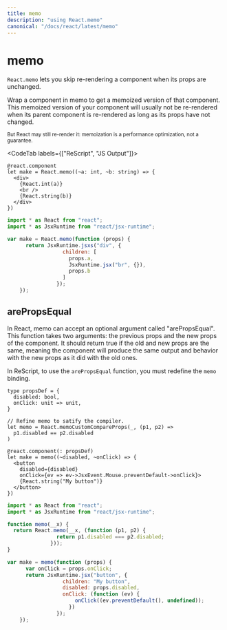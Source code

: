```yaml
---
title: memo
description: "using React.memo"
canonical: "/docs/react/latest/memo"
---
```


# memo

`React.memo` lets you skip re-rendering a component when its props are unchanged.

Wrap a component in memo to get a memoized version of that component.
This memoized version of your component will usually not be re-rendered when its parent component is re-rendered as long as its props have not changed.

<small>But React may still re-render it: memoization is a performance optimization, not a guarantee.</small>

<CodeTab labels={["ReScript", "JS Output"]}>

```res
@react.component
let make = React.memo((~a: int, ~b: string) => {
  <div>
    {React.int(a)}
    <br />
    {React.string(b)}
  </div>
})
```

```js
import * as React from "react";
import * as JsxRuntime from "react/jsx-runtime";

var make = React.memo(function (props) {
      return JsxRuntime.jsxs("div", {
                  children: [
                    props.a,
                    JsxRuntime.jsx("br", {}),
                    props.b
                  ]
                });
    });
```

</CodeTab>

## arePropsEqual

In React, memo can accept an optional argument called "arePropsEqual". This function takes two arguments: the previous props and the new props of the component.
It should return true if the old and new props are the same, meaning the component will produce the same output and behavior with the new props as it did with the old ones.

In ReScript, to use the `arePropsEqual` function, you must redefine the `memo` binding.

<CodeTab>

```res
type propsDef = {
  disabled: bool,
  onClick: unit => unit,
}

// Refine memo to satify the compiler.
let memo = React.memoCustomCompareProps(_, (p1, p2) =>
  p1.disabled == p2.disabled
)

@react.component(: propsDef)
let make = memo((~disabled, ~onClick) => {
  <button
    disabled={disabled}
    onClick={ev => ev->JsxEvent.Mouse.preventDefault->onClick}>
    {React.string("My button")}
  </button>
})
```

```js
import * as React from "react";
import * as JsxRuntime from "react/jsx-runtime";

function memo(__x) {
  return React.memo(__x, (function (p1, p2) {
                return p1.disabled === p2.disabled;
              }));
}

var make = memo(function (props) {
      var onClick = props.onClick;
      return JsxRuntime.jsx("button", {
                  children: "My button",
                  disabled: props.disabled,
                  onClick: (function (ev) {
                      onClick((ev.preventDefault(), undefined));
                    })
                });
    });
```

</CodeTab>